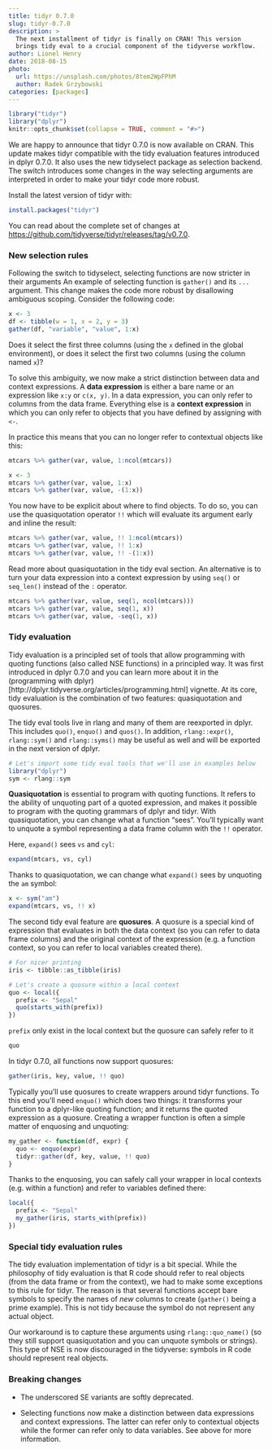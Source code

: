 ```yaml
---
title: tidyr 0.7.0
slug: tidyr-0.7.0
description: >
  The next installment of tidyr is finally on CRAN! This version
  brings tidy eval to a crucial component of the tidyverse workflow.
author: Lionel Henry
date: 2018-08-15
photo:
  url: https://unsplash.com/photos/8tem2WpFPhM
  author: Radek Grzybowski
categories: [packages]
---
```


```r
library("tidyr")
library("dplyr")
knitr::opts_chunk$set(collapse = TRUE, comment = "#>")
```

We are happy to announce that tidyr 0.7.0 is now available on
CRAN. This update makes tidyr compatible with the tidy evaluation
features introduced in dplyr 0.7.0. It also uses the new tidyselect
package as selection backend. The switch introduces some changes in
the way selecting arguments are interpreted in order to make your
tidyr code more robust.

Install the latest version of tidyr with:

```r
install.packages("tidyr")
```

You can read about the complete set of changes
at <https://github.com/tidyverse/tidyr/releases/tag/v0.7.0>.


### New selection rules

Following the switch to tidyselect, selecting functions are now
stricter in their arguments An example of selecting function is
`gather()` and its `...` argument. This change makes the code more
robust by disallowing ambiguous scoping. Consider the following code:

```r
x <- 3
df <- tibble(w = 1, x = 2, y = 3)
gather(df, "variable", "value", 1:x)
```

Does it select the first three columns (using the `x` defined in the
global environment), or does it select the first two columns (using
the column named `x`)?

To solve this ambiguity, we now make a strict distinction between data
and context expressions. A **data expression** is either a bare name
or an expression like `x:y` or `c(x, y)`. In a data expression, you
can only refer to columns from the data frame. Everything else is a
**context expression** in which you can only refer to objects that you
have defined by assigning with `<-`.

In practice this means that you can no longer refer to contextual
objects like this:

```r
mtcars %>% gather(var, value, 1:ncol(mtcars))

x <- 3
mtcars %>% gather(var, value, 1:x)
mtcars %>% gather(var, value, -(1:x))
```

You now have to be explicit about where to find objects. To do so,
you can use the quasiquotation operator `!!` which will evaluate its
argument early and inline the result:

```r
mtcars %>% gather(var, value, !! 1:ncol(mtcars))
mtcars %>% gather(var, value, !! 1:x)
mtcars %>% gather(var, value, !! -(1:x))
```

Read more about quasiquotation in the tidy eval section. An
alternative is to turn your data expression into a context expression
by using `seq()` or `seq_len()` instead of the `:` operator.

```r
mtcars %>% gather(var, value, seq(1, ncol(mtcars)))
mtcars %>% gather(var, value, seq(1, x))
mtcars %>% gather(var, value, -seq(1, x))
```


### Tidy evaluation

Tidy evaluation is a principled set of tools that allow programming
with quoting functions (also called NSE functions) in a principled
way. It was first introduced in dplyr 0.7.0 and you can learn more
about it in the (programming with
dplyr)[http://dplyr.tidyverse.org/articles/programming.html] vignette.
At its core, tidy evaluation is the combination of two features:
quasiquotation and quosures.

The tidy eval tools live in rlang and many of them are reexported in
dplyr. This includes `quo()`, `enquo()` and `quos()`. In addition,
`rlang::expr()`, `rlang::sym()` and `rlang::syms()` may be useful as
well and will be exported in the next version of dplyr.

```r
# Let's import some tidy eval tools that we'll use in examples below
library("dplyr")
sym <- rlang::sym
```

**Quasiquotation** is essential to program with quoting functions. It
refers to the ability of unquoting part of a quoted expression, and
makes it possible to program with the quoting grammars of dplyr and
tidyr. With quasiquotation, you can change what a function "sees".
You'll typically want to unquote a symbol representing a data frame
column with the `!!` operator.

Here, `expand()` sees `vs` and `cyl`:

```r
expand(mtcars, vs, cyl)
```

Thanks to quasiquotation, we can change what `expand()` sees by
unquoting the `am` symbol:

```r
x <- sym("am")
expand(mtcars, vs, !! x)
```

The second tidy eval feature are **quosures**. A quosure is a special
kind of expression that evaluates in both the data context (so you can
refer to data frame columns) and the original context of the
expression (e.g. a function context, so you can refer to local
variables created there).

```r
# For nicer printing
iris <- tibble::as_tibble(iris)

# Let's create a quosure within a local context
quo <- local({
  prefix <- "Sepal"
  quo(starts_with(prefix))
})
```

`prefix` only exist in the local context but the quosure can safely
refer to it

```r
quo
```

In tidyr 0.7.0, all functions now support quosures:

```r
gather(iris, key, value, !! quo)
```

Typically you'll use quosures to create wrappers around tidyr
functions. To this end you'll need `enquo()` which does two things: it
transforms your function to a dplyr-like quoting function; and it
returns the quoted expression as a quosure. Creating a wrapper
function is often a simple matter of enquosing and unquoting:

```r
my_gather <- function(df, expr) {
  quo <- enquo(expr)
  tidyr::gather(df, key, value, !! quo)
}
```

Thanks to the enquosing, you can safely call your wrapper in local
contexts (e.g. within a function) and refer to variables defined
there:

```r
local({
  prefix <- "Sepal"
  my_gather(iris, starts_with(prefix))
})
```


### Special tidy evaluation rules

The tidy evaluation implementation of tidyr is a bit special. While
the philosophy of tidy evaluation is that R code should refer to real
objects (from the data frame or from the context), we had to make some
exceptions to this rule for tidyr. The reason is that several
functions accept bare symbols to specify the names of _new_ columns to
create (`gather()` being a prime example). This is not tidy because
the symbol do not represent any actual object.

Our workaround is to capture these arguments using `rlang::quo_name()`
(so they still support quasiquotation and you can unquote symbols or
strings). This type of NSE is now discouraged in the tidyverse:
symbols in R code should represent real objects.


### Breaking changes

* The underscored SE variants are softly deprecated.

* Selecting functions now make a distinction between data expressions
  and context expressions. The latter can refer only to contextual
  objects while the former can refer only to data variables. See above
  for more information.
